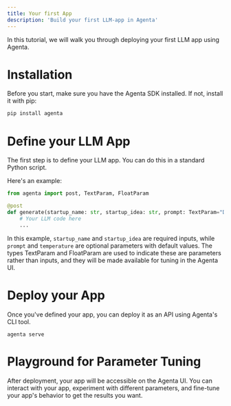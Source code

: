 ```yaml
---
title: Your first App
description: 'Build your first LLM-app in Agenta'
---
```


In this tutorial, we will walk you through deploying your first LLM app using Agenta.

# Installation

Before you start, make sure you have the Agenta SDK installed. If not, install it with pip:

```bash
pip install agenta
```

# Define your LLM App

The first step is to define your LLM app. You can do this in a standard Python script.

Here's an example:

```python
from agenta import post, TextParam, FloatParam

@post
def generate(startup_name: str, startup_idea: str, prompt: TextParam="Default prompt", temperature: FloatParam=0.5) -> str:
    # Your LLM code here
    ...
```
In this example, `startup_name` and `startup_idea` are required inputs, while `prompt` and `temperature` are optional parameters with default values. The types TextParam and FloatParam are used to indicate these are parameters rather than inputs, and they will be made available for tuning in the Agenta UI.

# Deploy your App

Once you've defined your app, you can deploy it as an API using Agenta's CLI tool.

`agenta serve`


# Playground for Parameter Tuning

After deployment, your app will be accessible on the Agenta UI. You can interact with your app, experiment with different parameters, and fine-tune your app's behavior to get the results you want.




